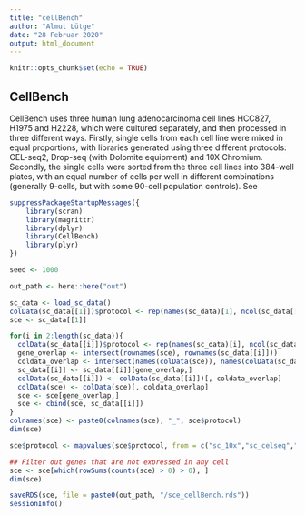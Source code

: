 ```yaml
---
title: "cellBench"
author: "Almut Lütge"
date: "28 Februar 2020"
output: html_document
---
```


```r
knitr::opts_chunk$set(echo = TRUE)
```

## CellBench

CellBench uses three human lung adenocarcinoma cell lines HCC827, H1975 and H2228, which were cultured separately, and then processed in three different ways. Firstly, single cells from each cell line were mixed in equal proportions, with libraries generated using three different protocols: CEL-seq2, Drop-seq (with Dolomite equipment) and 10X Chromium. Secondly, the single cells were sorted from the three cell lines into 384-well plates, with an equal number of cells per well in different combinations (generally 9-cells, but with some 90-cell population controls).
See 

```r
suppressPackageStartupMessages({
    library(scran)
    library(magrittr)
    library(dplyr)
    library(CellBench)
    library(plyr)
})

seed <- 1000
```


```r
out_path <- here::here("out")

sc_data <- load_sc_data()
colData(sc_data[[1]])$protocol <- rep(names(sc_data)[1], ncol(sc_data[[1]]))
sce <- sc_data[[1]]

for(i in 2:length(sc_data)){
  colData(sc_data[[i]])$protocol <- rep(names(sc_data)[i], ncol(sc_data[[i]]))
  gene_overlap <- intersect(rownames(sce), rownames(sc_data[[i]]))
  coldata_overlap <- intersect(names(colData(sce)), names(colData(sc_data[[i]])))
  sc_data[[i]] <- sc_data[[i]][gene_overlap,]
  colData(sc_data[[i]]) <- colData(sc_data[[i]])[, coldata_overlap]
  colData(sce) <- colData(sce)[, coldata_overlap]
  sce <- sce[gene_overlap,]
  sce <- cbind(sce, sc_data[[i]])
}
colnames(sce) <- paste0(colnames(sce), "_", sce$protocol)
dim(sce)

sce$protocol <- mapvalues(sce$protocol, from = c("sc_10x","sc_celseq","sc_dropseq"), to = c("tenx", "celseq", "dropseq"))

## Filter out genes that are not expressed in any cell
sce <- sce[which(rowSums(counts(sce) > 0) > 0), ]
dim(sce)

saveRDS(sce, file = paste0(out_path, "/sce_cellBench.rds"))
sessionInfo()
```

